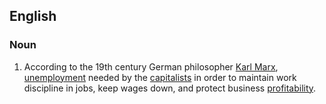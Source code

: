 ==English==
{{wikipedia|Unemployment types}}

===Noun===
{{en-noun|head=[[Marxian]] [[unemployment]]|-}}

# {{lb|en|economics}} According to the 19th century German philosopher [[w:Karl Marx|Karl Marx]], [[unemployment]] needed by the [[capitalist|capitalists]] in order to maintain work discipline in jobs, keep wages down, and protect business [[profitability]].